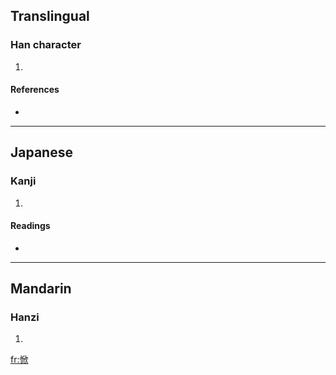 ==Translingual==

===Han character===
{{Han char|rn=61|rad=心|as=08|sn=11|four=|canj=心竹中人 (PHLO)}}

# {{defn|Han|sort=心08}}

====References====
* {{Han ref|kx=0391.150|dkj=10818|dj=0726.020|hdz=42316.050|uh=60DE|ud=24798}}

----

==Japanese==

===Kanji===
{{ja-kanji|grade=|rs=心08}}

# {{defn|Japanese}}

====Readings====
* {{ja-readings|on=[[きん]] (kin), [[こん]] (kon)|kun=[[よろこぶ]] (yorokobu)}}

----

==Mandarin==

===Hanzi===
{{cmn-hanzi|pin=[[wū]] ([[wu1]]), [[wù]] ([[wu4]]), [[xīn]] ([[xin1]])|wg=wu<sup>1</sup>, wu<sup>4</sup>, hsin<sup>1</sup>}}

# {{defn|Mandarin}}

[[fr:惞]]